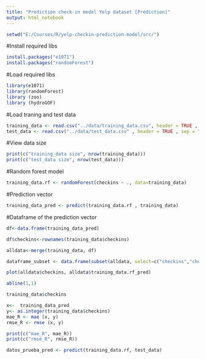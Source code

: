```yaml
---
title: "Prediction check-in model Yelp dataset [Prediction]"
output: html_notebook
---
```


```r
setwd("E:/Courses/R/yelp-checkin-prediction-model/src/")
```

#Install required libs

```r
install.packages("e1071")
install.packages("randomForest")
```

#Load required libs

```r
library(e1071)
library(randomForest)
library (zoo)
library (hydroGOF)
```


#Load traning and test data

```r

training_data <- read.csv("../data/training_data.csv", header = TRUE , sep = ",")
test_data <- read.csv("../data/test_data.csv" , header = TRUE , sep = ",")
```
#View data size

```r
print(c("training_data size", nrow(training_data)))
print(c("test_data size", nrow(test_data)))
```

#Random forest model 
```r
training_data.rf <- randomForest(checkins ~ ., data=training_data)
```

#Prediction vector 
```r
training_data_pred <- predict(training_data.rf , training_data)
```

#Dataframe of the prediction vector
```r
df<-data.frame(training_data_pred)
```

```r
df$checkins<-rownames(training_data$checkins)
```

```r
alldata<-merge(training_data, df)
```

```r
dataframe_subset <- data.frame(subset(alldata, select=c("checkins","checkins", "training_data_pred"))) 
```

```r
plot(alldata$checkins, alldata$training_data.rf_pred)

```


```r
abline(1,1)
```
```r
training_data$checkins
```

```r
x<-  training_data_pred
y<- as.integer(training_data$checkins)
mae_R <- mae (x, y)
rmse_R <- rmse (x, y)

```

```r
print(c("mae_R", mae_R))
print(c("rmse_R", rmse_R))
```


```r

datos_prueba_pred <- predict(training_data.rf, test_data)



```

